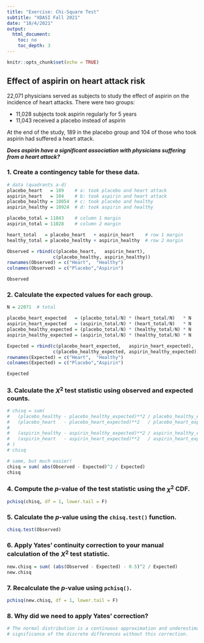 ```yaml
---
title: "Exercise: Chi-Square Test"
subtitle: "XDASI Fall 2021"
date: "10/4/2021"
output:
  html_document:
    toc: no
    toc_depth: 3
---
```


```r
knitr::opts_chunk$set(echo = TRUE)
```


## Effect of aspirin on heart attack risk

22,071 physicians served as subjects to study the effect of aspirin on the incidence of heart attacks. There were two groups: 

+ 11,028 subjects took aspirin regularly for 5 years
+ 11,043 received a placebo instead of aspirin 

At the end of the study, 189 in the placebo group and 104 of those who took aspirin had suffered a heart attack. 

***Does aspirin have a significant association with physicians suffering from a heart attack?***

### 1. Create a contingency table for these data.

```r
# data (quadrants a-d)
placebo_heart   = 189    # a: took placebo and heart attack
aspirin_heart   = 104    # b: took aspirin and heart attack
placebo_healthy = 10854  # c: took placebo and healthy
aspirin_healthy = 10924  # d: took aspirin and healthy

placebo_total = 11043    # column 1 margin
aspirin_total = 11028    # column 2 margin

heart_total   = placebo_heart   + aspirin_heart    # row 1 margin
healthy_total = placebo_healthy + aspirin_healthy  # row 2 margin

Observed = rbind(c(placebo_heart,   aspirin_heart),
                 c(placebo_healthy, aspirin_healthy))
rownames(Observed) = c("Heart",  "Healthy")
colnames(Observed) = c("Placebo","Aspirin")

Observed
```

### 2. Calculate the expected values for each group.

```r
N = 22071  # total

placebo_heart_expected   = (placebo_total/N) * (heart_total/N)   * N
aspirin_heart_expected   = (aspirin_total/N) * (heart_total/N)   * N
placebo_healthy_expected = (placebo_total/N) * (healthy_total/N) * N
aspirin_healthy_expected = (aspirin_total/N) * (healthy_total/N) * N

Expected = rbind(c(placebo_heart_expected,   aspirin_heart_expected),
                 c(placebo_healthy_expected, aspirin_healthy_expected))
rownames(Expected) = c("Heart",  "Healthy")
colnames(Expected) = c("Placebo","Aspirin")

Expected
```

### 3. Calculate the $X^2$ test statistic using observed and expected counts.

```r
# chisq = sum(
#   (placebo_healthy - placebo_healthy_expected)**2 / placebo_healthy_expected + 
#   (placebo_heart   - placebo_heart_expected)**2   / placebo_heart_expected +
# 
#   (aspirin_healthy - aspirin_healthy_expected)**2 / aspirin_healthy_expected +
#   (aspirin_heart   - aspirin_heart_expected)**2   / aspirin_heart_expected
# )
# chisq

# same, but much easier!
chisq = sum( abs(Observed - Expected)^2 / Expected)
chisq
```


### 4. Compute the $p$-value of the test statistic using the $\chi^2$ CDF.

```r
pchisq(chisq, df = 1, lower.tail = F)
```

### 5. Calculate the $p$-value using the `chisq.test()` function.

```r
chisq.test(Observed)
```
### 6. Apply Yates' continuity correction to your manual calculation of the $X^2$ test statistic.

```r
new.chisq = sum( (abs(Observed - Expected) - 0.5)^2 / Expected)
new.chisq
```

### 7. Recalculate the $p$-value using `pchisq()`.

```r
pchisq(new.chisq, df = 1, lower.tail = F)
```

### 8. Why did we need to apply Yates' correction?

```r
# The normal distribution is a continuous approximation and underestimates the 
# significance of the discrete differences without this correction.
```

